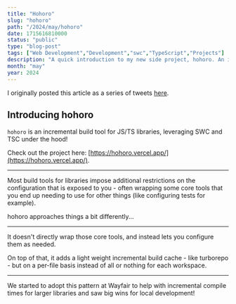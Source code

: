 ```yaml
---
title: "Hohoro"
slug: "hohoro"
path: "/2024/may/hohoro"
date: 1715616810000
status: "public"
type: "blog-post"
tags: ["Web Development","Development","swc","TypeScript","Projects"]
description: "A quick introduction to my new side project, hohoro. An incremental JS/TS library build tool!"
month: "may"
year: 2024
---
```



<Callout>

I originally posted this article as a series of tweets [here](https://twitter.com/immatthamlin/status/1790111809791308173).

</Callout>

## Introducing hohoro

`hohoro` is an incremental build tool for JS/TS libraries, leveraging SWC and TSC under the hood!

Check out the project here: [https://hohoro.vercel.app/](https://hohoro.vercel.app/).

---

Most build tools for libraries impose additional restrictions on the configuration that is exposed to you - often wrapping some core tools that you end up needing to use for other things (like configuring tests for example).

hohoro approaches things a bit differently...

---

It doesn't directly wrap those core tools, and instead lets you configure them as needed.

On top of that, it adds a light weight incremental build cache - like 
<TwitterMention>turborepo</TwitterMention> - but on a per-file basis instead of all or nothing for each workspace.

---

We started to adopt this pattern at Wayfair to help with incremental compile times for larger libraries and saw big wins for local development!


